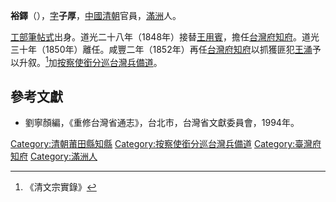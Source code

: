 '''裕鐸'''（{{bd|？||？|catIdx=}}），[[表字|字]]'''子厚'''，[[中國|中國]][[清朝|清朝]]官員，[[滿洲|滿洲]]人。

[[工部|工部]][[筆帖式|筆帖式]]出身。道光二十八年（1848年）接替[[王用賓_(台灣府知府)|王用賓]]，擔任[[台灣府知府|台灣府知府]]。道光三十年（1850年）離任。咸豐二年（1852年）再任[[台灣府知府|台灣府知府]]以抓獲匪犯[[王涌|王涌]]予以升叙。<ref>《清文宗實錄》</ref>加[[按察使銜分巡台灣兵備道|按察使銜分巡台灣兵備道]]。

==參考文獻==
{{reflist}}
*劉寧顏編，《重修台灣省通志》，台北市，台灣省文獻委員會，1994年。

{{start box}}
{{s-off}}
{{succession box|何星庚|張同綬|[[興化府|興化府]]莆田縣[[知縣|知縣]]|[[道光|道光]]十九－二十四年<br />（1839－1844年）}}
{{s-before|[[王用賓_(台灣府知府)|王用賓]]}}
{{s-title|[[台灣府知府|台灣府知府]]|1848年上任}}
{{s-after|[[張維屏|張維屏]]}}
{{s-before|[[朱材哲|朱材哲]]}}
{{s-title|[[台灣府知府|台灣府知府]]|1853年上任}}
{{s-after|[[孔昭慈|孔昭慈]]}}
{{s-before|[[瑞璸|瑞璸]]}}
{{s-title|[[按察使銜分巡台灣兵備道|按察使銜分巡台灣兵備道]]|1854年上任}}
{{s-after|[[孔昭慈|孔昭慈]]}}
{{end box}}
{{臺灣統治者}}

[[Category:清朝莆田縣知縣|Category:清朝莆田縣知縣]]
[[Category:按察使銜分巡台灣兵備道|Category:按察使銜分巡台灣兵備道]]
[[Category:臺灣府知府|Category:臺灣府知府]]
[[Category:滿洲人|Category:滿洲人]]
